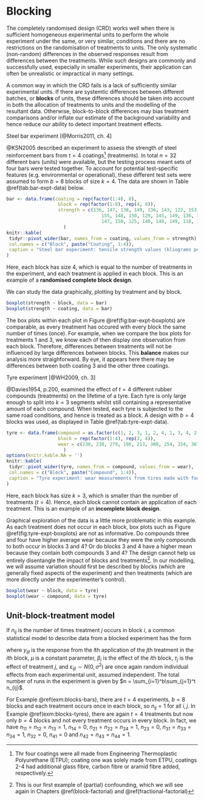 # Blocking {#blocking}

The completely randomised design (CRD) works well when there is sufficient homogeneous experimental units to perform the whole experiment under the same, or very similar, conditions and there are no restrictions on the randomisation of treatments to units. The only systematic (non-random) differences in the observed responses result from differences between the treatments. While such designs are commonly and successfully used, especially in smaller experiments, their application can often be unrealistic or impractical in many settings.

A common way in which the CRD fails is a lack of sufficiently similar experimental units. If there are systemtic differences between different batches, or **blocks** of units, these differences should be taken into account in both the allocation of treatments to units and the modelling of the resultant data. Otherwise, block-to-block differences may bias treatment comparisons and/or inflate our estimate of the background variability and hence reduce our ability to detect important treatment effects.

::: {.example #blocks-bars}
Steel bar experiment [@Morris2011, ch. 4]

@KSN2005 described an experiment to assess the strength of steel reinforcement bars from $t=4$ coatings^[Thr four coatings were all made from Engineering Thermoplastic Polyurethane (ETPU); coating one was solely made from ETPU, coatings 2-4 had additional glass fibre, carbon fibre or aramid fibre added, respectively.] (treatments). In total $n=32$ different bars (units) were available, but the testing process meant sets of four bars were tested together. To account for potential test-specific features (e.g. environmental or operational), these different test sets were assumed to form $b=8$ blocks of size $k=4$. The data are shown in Table \@ref(tab:bar-expt-data) below.

```r
bar <- data.frame(coating = rep(factor(1:4), 8),
                   block = rep(factor(1:8), rep(4, 8)), 
                   strength = c(136, 147, 138, 149, 136, 143, 122, 153, 150, 142, 131, 136,
                                   155, 148, 130, 129, 145, 149, 136, 139, 150, 149, 147, 144,
                                   147, 150, 125, 140, 148, 149, 118, 145)
                     )
knitr::kable(
 tidyr::pivot_wider(bar, names_from = coating, values_from = strength),
 col.names = c("Block", paste("Coating", 1:4)),
 caption = "Steel bar experiment: tensile strength values (kliograms per square inch, ksi) from steel bars with four different coatings."
)
```
Here, each block has size 4, which is equal to the number of treatments in the experiment, and each treatment is applied in each block. This is an example of a **randomised complete block design**.

We can study the data graphically, plotting by treatment and by block.

```r
boxplot(strength ~ block, data = bar)
boxplot(strength ~ coating, data = bar)
```
The box plots within each plot in Figure \@ref(fig:bar-expt-boxplots) are comparable, as every treatment has occured with every block the same number of times (once). For example, when we compare the box plots for treatments 1 and 3, we know each of then display one observation from each block. Therefore, differences between treatments will not be influenced by large differences between blocks. This **balance** makes our analysis more straighforward. By eye, it appears here there may be differences between both coating 3 and the other three coatings.
:::

::: {.example #blocks-tyres}
Tyre experiment [@WH2009, ch. 3]

@Davies1954, p.200, examined the effect of $t=4$ different rubber compounds (treatments) on the lifetime of a tyre. Each tyre is only large enough to split into $k=3$ segments whilst still containing a representative amount of each compound. When tested, each tyre is subjected to the same road conditions, and hence is treated as a block. A design with $b=4$ blocks was used, as displayed in Table \@ref(tab:tyre-expt-data).

```r
tyre <- data.frame(compound = as.factor(c(1, 2, 3, 1, 2, 4, 1, 3, 4, 2, 3, 4)),
                   block = rep(factor(1:4), rep(3, 4)), 
                   wear = c(238, 238, 279, 196, 213, 308, 254, 334, 367, 312, 421, 412)
                     )
options(knitr.kable.NA = '')
knitr::kable(
 tidyr::pivot_wider(tyre, names_from = compound, values_from = wear),
 col.names = c("Block", paste("Compound", 1:4)),
 caption = "Tyre experiment: wear measurements from tires made with four different rubber compounds."
)
```
Here, each block has size $k=3$, which is smaller than the number of treatments ($t=4$). Hence, each block cannot contain an application of each treatment. This is an example of an **incomplete block design**.

Graphical exploration of the data is a little more problematic in this example. As each treatment does not occur in each block, box plots such as Figure \@ref(fig:tyre-expt-boxplots) are not as informative. Do compounds three and four have higher average wear because they were the only compounds to both occur in blocks 3 and 4? Or do blocks 3 and 4 have a higher mean because they contain both compounds 3 and 4? The design cannot help us entirely disentangle the impact of blocks and treatments^[This is our first example of (partial) confounding, which we will see again in Chapters \@ref(block-factorial) and \@ref(fractional-factorial)]. In our modelling, we will assume variation should first be described by blocks (which are generally fixed aspects of the experiment) and then treatments (which are more directly under the experimenter's control).


```r
boxplot(wear ~ block, data = tyre)
boxplot(wear ~ compound, data = tyre)
```
:::

## Unit-block-treatment model

If $n_{ij}$ is the number of times treatment $j$ occurs in block $i$, a common statistical model to describe data from a blocked experiment has the form

\begin{equation}
y_{ijl} = \mu + \beta_i + \tau_i + \varepsilon_{ijl}\,, \qquad i = 1,\ldots, b; j = 1, \ldots, t; l = 1,\ldots,n_{ij}\,,
(\#eq:block-model)
\end{equation}
where $y_{ijl}$ is the response from the $l$th application of the $j$th treatment in the $i$th block, $\mu$ is a constant parameter, $\beta_i$ is the effect of the $i$th block, $\tau_j$ is the effect of treatment $j$, and $\varepsilon_{ijl}\sim N(0, \sigma^2)$ are once again random individual effects from each experimental unit, assumed independent. The total number of runs in the experiment is given by $n = \sum_{i=1}^b\sum_{j=1}^t n_{ij}$.

For Example \@ref(exm:blocks-bars), there are $t=4$ experiments, $b = 8$ blocks and each treatment occurs once in each block, so $n_{ij} = 1$ for all $i, j$. In Example \@ref(exm:blocks-tyres), there are again $t=4$ treatments but now only $b=4$ blocks and not every treatment occurs in every block. In fact, we have $n_{11} = n_{12} = n_{13} = 1$, $n_{14} = 0$, $n_{21} = n_{22} =n_{24} = 1$, $n_{23} = 0$, $n_{31} = n_{33} =n_{34} = 1$, $n_{32} = 0$, $n_{41} = 0$ and $n_{42} = n_{43} =n_{44} = 1$.

